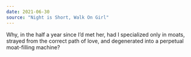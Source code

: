 ```yaml
---
date: 2021-06-30
source: "Night is Short, Walk On Girl"
---
```


Why, in the half a year since I’d met her, had I specialized only in moats, strayed from the correct path of love, and degenerated into a perpetual moat-filling machine?
